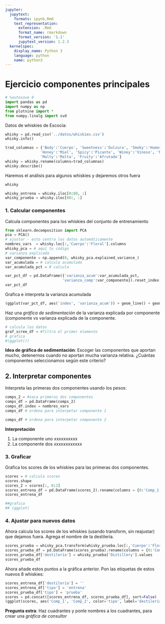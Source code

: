 ```yaml
---
jupyter:
  jupytext:
    formats: ipynb,Rmd
    text_representation:
      extension: .Rmd
      format_name: rmarkdown
      format_version: '1.1'
      jupytext_version: 1.2.3
  kernelspec:
    display_name: Python 3
    language: python
    name: python3
---
```


# Ejercicio componentes principales

```python
# %autosave 0
import pandas as pd
import numpy as np
from plotnine import *
from numpy.linalg import svd
```

Datos de whiskies de Escocia:

```python
whisky = pd.read_csv('../datos/whiskies.csv')
whisky.info()
```

```python
trad_columnas = {'Body':'Cuerpo', 'Sweetness':'Dulzura', 'Smoky':'Humoso', 'Tobacco':'Tabaco',
                'Honey':'Miel', 'Spicy':'Picante', 'Winey':'Vinoso', 'Nutty':'Nuez',
                'Malty':'Malta', 'Fruity':'Afrutado'}
whisky = whisky.rename(columns=trad_columnas)
whisky.describe()
```

Haremos el análisis para algunos whiskies y dejaremos otros fuera

```python
whisky
```

```python
whisky_entrena = whisky.iloc[0:80, :]
whisky_prueba = whisky.iloc[80:, :]
```

### 1. Calcular componentes


Calcula componentes para los whiskies del conjunto de entrenamiento

```python
from sklearn.decomposition import PCA
pca = PCA()
# ajustar - esto centra los datos automáticamente
nombres_vars  = whisky.loc[:,'Cuerpo':'Floral'].columns
whisky_pca = # aquí tu código
# varianza explicada
var_componente = np.append(0, whisky_pca.explained_variance_)
var_acumulada = # calcula acumulado
var_acumulada_pct = # calcula

var_pct_df = pd.DataFrame({'varianza_acum':var_acumulada_pct,
                          'varianza_comp':var_componente}).reset_index()
var_pct_df
```

Grafica e interpreta la varianza acumulada

```python
(ggplot(var_pct_df, aes('index', 'varianza_acum')) + geom_line() + geom_point())
```

Haz una *gráfica de sedimentación* de la varianza explicada por componente (componente vs varianza explicada de la componente.

```python
# calcula los datos
graf_scree_df = #filtra el primer elemento
# grafica
#(ggplot())
```

**Idea de gráfica de sedimentación**: Escoger las componentes que aportan mucho, detenernos cuando no aportan mucha 
    varianza relativa. ¿Cuántas componentes seleccionamos según este criterio?


## 2. Interpretar componentes


Interpreta las primeras dos componentes usando los pesos:

```python
comps_2 = #saca primeras dos componentes
comps_df = pd.DataFrame(comps_2)
comps_df.index = nombres_vars
comps_df # ordena para interpetar componente 1

```

```python
comps_df # ordena para interpetar componente 2

```

**Interpretación**

1. La componente uno xxxxxxxxxx
2. La componente dos xxxxxxxxxxxx


### 3. Graficar


Grafica los scores de los whiskies para las primeras dos componentes. 

```python
scores = # calcula scores
scores.shape
scores_2 = scores[:, 0:2]
scores_entrena_df = pd.DataFrame(scores_2).rename(columns = {0:'Comp_1', 1:'Comp_2'})
scores_entrena_df
```

```python
##grafica 
## (ggplot(
```

### 4. Ajustar para nuevos datos


Ahora calcula los scores de los whiskies (usando transform, sin reajustar) que dejamos fuera. Agrega el nombre de la destilería.

```python
scores_prueba = whisky_pca.transform(whisky_prueba.loc[:,'Cuerpo':'Floral'])[: ,0:2]
scores_prueba_df = pd.DataFrame(scores_prueba).rename(columns = {0:'Comp_1', 1:'Comp_2'})
scores_prueba_df['destilería'] = whisky_prueba['Distillery'].values
scores_prueba_df
```

Ahora añade estos puntos a la gráfica anterior. Pon las etiquetas de estos nuevos 8 whiskies:

```python
scores_entrena_df['destilería'] = ''
scores_entrena_df['tipo'] = 'entrena'
scores_prueba_df['tipo'] = 'prueba'
scores = pd.concat([scores_entrena_df, scores_prueba_df], sort=False)
(ggplot(scores, aes('Comp_1', 'Comp_2', color='tipo', label='destilería')) + geom_point() + geom_text())
```

**Pregunta extra**: Haz cuadrantes y ponle nombres a los cuadrantes, para crear una *gráfica de consultor*
